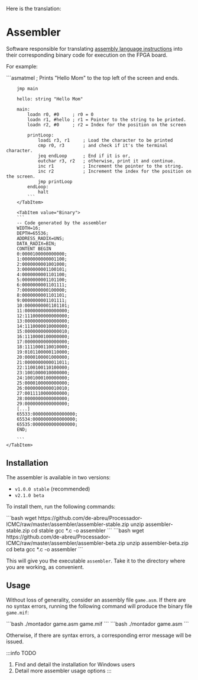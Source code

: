Here is the translation:


# Assembler

Software responsible for translating [assembly language instructions](/en/docs/linguagem-assembly/instrucoes) into their corresponding binary code for execution on the FPGA board.

For example:

<Tabs>
    <TabItem value="Assembly">
        ```asmatmel
        ; Prints "Hello Mom" to the top left of the screen and ends.

        jmp main

        hello: string "Hello Mom"

        main:
            loadn r0, #0     ; r0 = 0
            loadn r1, #hello ; r1 = Pointer to the string to be printed.
            loadn r2, #0     ; r2 = Index for the position on the screen

            printLoop:
                loadi r3, r1     ; Load the character to be printed
                cmp r0, r3       ; and check if it's the terminal character.
                jeq endLoop      ; End if it is or,
                outchar r3, r2   ; otherwise, print it and continue.
                inc r1           ; Increment the pointer to the string.
                inc r2           ; Increment the index for the position on the screen.
                jmp printLoop
            endLoop:
                halt
            ```
        </TabItem>

        <TabItem value="Binary">
        ```
        -- Code generated by the assembler
        WIDTH=16;
        DEPTH=65536;
        ADDRESS_RADIX=UNS;
        DATA_RADIX=BIN;
        CONTENT BEGIN
        0:0000100000000000;
        1:0000000000001100;
        2:0000000001001000;
        3:0000000001100101;
        4:0000000001101100;
        5:0000000001101100;
        6:0000000001101111;
        7:0000000000100000;
        8:0000000001101101;
        9:0000000001101111;
        10:0000000001101101;
        11:0000000000000000;
        12:1110000000000000;
        13:0000000000000000;
        14:1110000010000000;
        15:0000000000000010;
        16:1110000100000000;
        17:0000000000000000;
        18:1111000110010000;
        19:0101100000110000;
        20:0000100001000000;
        21:0000000000011011;
        22:1100100110100000;
        23:1001000010000000;
        24:1001000100000000;
        25:0000100000000000;
        26:0000000000010010;
        27:0011110000000000;
        28:0000000000000000;
        29:0000000000000000;
        [...]
        65533:0000000000000000;
        65534:0000000000000000;
        65535:0000000000000000;
        END;

        ```
    </TabItem>
</Tabs>

## Installation
The assembler is available in two versions:

- `v1.0.0 stable` (recommended)
- `v2.1.0 beta`

To install them, run the following commands:

<Tabs>
    <TabItem value="stable">
        ```bash
        wget https://github.com/de-abreu/Processador-ICMC/raw/master/assembler/assembler-stable.zip
        unzip assembler-stable.zip
        cd stable
        gcc *.c -o assembler
        ```
    </TabItem>
    <TabItem value="beta">
        ```bash
        wget https://github.com/de-abreu/Processador-ICMC/raw/master/assembler/assembler-beta.zip
        unzip assembler-beta.zip
        cd beta
        gcc *.c -o assembler
        ```
    </TabItem>
</Tabs>

This will give you the executable `assembler`. Take it to the directory where you are working, as convenient.

## Usage

Without loss of generality, consider an assembly file `game.asm`. If there are no syntax errors, running the following command will produce the binary file `game.mif`:


<Tabs>
    <TabItem value="stable">
        ```bash
        ./montador game.asm game.mif
        ```
    </TabItem>
    <TabItem value="beta">
        ```bash
        ./montador game.asm
        ```
    </TabItem>
</Tabs>

Otherwise, if there are syntax errors, a corresponding error message will be issued.

:::info TODO
1. Find and detail the installation for Windows users
2. Detail more assembler usage options
:::
